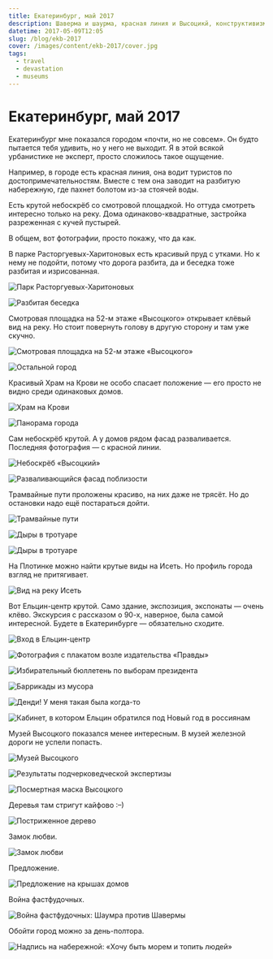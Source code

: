 ```yaml
---
title: Екатеринбург, май 2017
description: Шаверма и шаурма, красная линия и Высоцикй, конструктивизм и разруха, Ельцин и замок любви, профиль города и однообразие.
datetime: 2017-05-09T12:05
slug: /blog/ekb-2017
cover: /images/content/ekb-2017/cover.jpg
tags:
  - travel
  - devastation
  - museums
---
```


# Екатеринбург, май 2017

Екатеринбург мне показался городом «почти, но не совсем». Он будто пытается тебя удивить, но у него не выходит. Я в этой всякой урбанистике не эксперт, просто сложилось такое ощущение.

Например, в городе есть красная линия, она водит туристов по достопримечательностям. Вместе с тем она заводит на разбитую набережную, где пахнет болотом из-за стоячей воды.

Есть крутой небоскрёб со смотровой площадкой. Но оттуда смотреть интересно только на реку. Дома одинаково-квадратные, застройка разреженная с кучей пустырей.

В общем, вот фотографии, просто покажу, что да как.

В парке Расторгуевых-Харитоновых есть красивый пруд с утками. Но к нему не подойти, потому что дорога разбита, да и беседка тоже разбитая и изрисованная.

![Парк Расторгуевых-Харитоновых](/images/content/ekb-2017/1-min.jpg)

![Разбитая беседка](/images/content/ekb-2017/2-min.jpg)

Смотровая площадка на 52-м этаже «Высоцкого» открывает клёвый вид на реку. Но стоит повернуть голову в другую сторону и там уже скучно.

![Смотровая площадка на 52-м этаже «Высоцкого»](/images/content/ekb-2017/3-min.jpg)

![Остальной город](/images/content/ekb-2017/4-min.jpg)

Красивый Храм на Крови не особо спасает положение — его просто не видно среди одинаковых домов.

![Храм на Крови](/images/content/ekb-2017/5-min.jpg)

![Панорама города](/images/content/ekb-2017/6-min.jpg)

Сам небоскрёб крутой. А у домов рядом фасад разваливается. Последняя фотография — с красной линии.

![Небоскрёб «Высоцкий»](/images/content/ekb-2017/7-min.jpg)

![Разваливающийся фасад поблизости](/images/content/ekb-2017/8-min.jpg)

Трамвайные пути проложены красиво, на них даже не трясёт. Но до остановки надо ещё постараться дойти.

![Трамвайные пути](/images/content/ekb-2017/9-min.jpg)

![Дыры в тротуаре](/images/content/ekb-2017/10-min.jpg)

![Дыры в тротуаре](/images/content/ekb-2017/11-min.jpg)

На Плотинке можно найти крутые виды на Исеть. Но профиль города взгляд не притягивает.

![Вид на реку Исеть](/images/content/ekb-2017/12-min.jpg)

Вот Ельцин-центр крутой. Само здание, экспозиция, экспонаты — очень клёво. Экскурсия с рассказом о 90-х, наверное, была самой интересной. Будете в Екатеринбурге — обязательно сходите.

![Вход в Ельцин-центр](/images/content/ekb-2017/14-min.jpg)

![Фотография с плакатом возле издательства «Правды»](/images/content/ekb-2017/15-min.jpg)

![Избирательный бюллетень по выборам президента](/images/content/ekb-2017/16-min.jpg)

![Баррикады из мусора](/images/content/ekb-2017/17-min.jpg)

![Денди! У меня такая была когда-то](/images/content/ekb-2017/18-min.jpg)

![Кабинет, в котором Ельцин обратился под Новый год в россиянам](/images/content/ekb-2017/19-min.jpg)

Музей Высоцкого показался менее интересным. В музей железной дороги не успели попасть.

![Музей Высоцкого](/images/content/ekb-2017/20-min.jpg)

![Результаты подчерковедческой экспертизы](/images/content/ekb-2017/21-min.jpg)

![Посмертная маска Высоцкого](/images/content/ekb-2017/22-min.jpg)

Деревья там стригут кайфово :–)

![Постриженное дерево](/images/content/ekb-2017/23-min.jpg)

Замок любви.

![Замок любви](/images/content/ekb-2017/cover.jpg)

Предложение.

![Предложение на крышах домов](/images/content/ekb-2017/25-min.jpg)

Война фастфудочных.

![Война фастфудочных: Шаумра против Шавермы](/images/content/ekb-2017/26-min.jpg)

Обойти город можно за день-полтора.

![Надпись на набережной: «Хочу быть морем и топить людей»](/images/content/ekb-2017/27-min.jpg)
